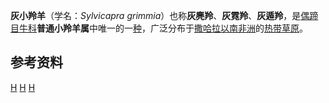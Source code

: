 {{偶蹄目小作品}}

{{Speciesbox
| taxon = Sylvicapra grimmia
| binomial_authority = （[[卡尔·林奈|Linnaeus]]，1758）
| image = Common_duiker_kenya.jpg
| image_caption = 灰小羚羊
| status = LC
| status_system = IUCN3.1
| status_ref = <ref name=iucn>{{IUCN2008|assessors=IUCN SSC Antelope Specialist Group|year=2008|id=21203|title=Sylvicapra grimmia|downloaded=2013年4月27日}}</ref>
| parent_authority = [[威廉·奥格尔比|Ogilby]]，1837
}}
'''灰小羚羊'''（学名：''Sylvicapra grimmia''）也称'''灰麂羚'''、'''灰霓羚'''、'''灰遁羚'''，是[[偶蹄目|偶蹄目]][[牛科|牛科]]'''普通小羚羊属'''中唯一的一[[物种|种]]，广泛分布于[[撒哈拉以南非洲|撒哈拉以南非洲]]的[[热带草原|热带草原]]。

==参考资料==
{{reflist}}

{{Artiodactyla|R.2}}
{{Taxonbar}}

[[Category:麂羚亚科|H]]
[[Category:_卡尔·林奈命名的生物分类|H]]
[[Category:1758年描述的哺乳動物|H]]